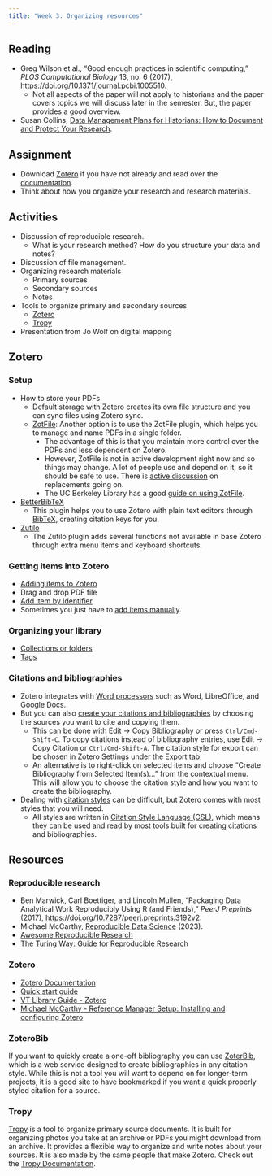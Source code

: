 ```yaml
---
title: "Week 3: Organizing resources"
---
```



## Reading
- Greg Wilson et al., "Good enough practices in scientific computing," *PLOS Computational Biology* 13, no. 6 (2017), <https://doi.org/10.1371/journal.pcbi.1005510>.
  - Not all aspects of the paper will not apply to historians and the paper covers topics we will discuss later in the semester. But, the paper provides a good overview.
- Susan Collins, [Data Management Plans for Historians: How to Document and Protect Your Research](https://www.historians.org/research-and-publications/perspectives-on-history/october-2017/data-management-plans-for-historians-how-to-document-and-protect-your-research).

## Assignment
- Download [Zotero](https://www.zotero.org) if you have not already and read over the [documentation](https://www.zotero.org/support/).
- Think about how you organize your research and research materials.

## Activities
- Discussion of reproducible research.
  - What is your research method? How do you structure your data and notes?
- Discussion of file management.
- Organizing research materials
  - Primary sources
  - Secondary sources
  - Notes
- Tools to organize primary and secondary sources
  - [Zotero](https://www.zotero.org)
  - [Tropy](https://tropy.org)
- Presentation from Jo Wolf on digital mapping

## Zotero

### Setup
- How to store your PDFs
  - Default storage with Zotero creates its own file structure and you can sync files using Zotero sync.
  - [ZotFile](http://zotfile.com): Another option is to use the ZotFile plugin, which helps you to manage and name PDFs in a single folder.
    - The advantage of this is that you maintain more control over the PDFs and less dependent on Zotero.
    - However, ZotFile is not in active development right now and so things may change. A lot of people use and depend on it, so it should be safe to use. There is [active discussion](https://forums.zotero.org/discussion/104858/on-zotfile-development-and-zotero-7) on replacements going on.
    - The UC Berkeley Library has a good [guide on using ZotFile](https://guides.lib.berkeley.edu/zotero/zotfile).
- [BetterBibTeX](https://retorque.re/zotero-better-bibtex/)
  - This plugin helps you to use Zotero with plain text editors through [BibTeX](https://www.bibtex.org), creating citation keys for you.
- [Zutilo](https://github.com/wshanks/Zutilo)
  - The Zutilo plugin adds several functions not available in base Zotero through extra menu items and keyboard shortcuts.

### Getting items into Zotero
- [Adding items to Zotero](https://www.zotero.org/support/adding_items_to_zotero)
- Drag and drop PDF file
- [Add item by identifier](https://www.zotero.org/support/adding_items_to_zotero#add_item_by_identifier)
- Sometimes you just have to [add items manually](https://www.zotero.org/support/adding_items_to_zotero#manually_adding_items).

### Organizing your library
- [Collections or folders](https://www.zotero.org/support/collections_and_tags#collections)
- [Tags](https://www.zotero.org/support/collections_and_tags#tags)

### Citations and bibliographies
- Zotero integrates with [Word processors](https://www.zotero.org/support/word_processor_integration) such as Word, LibreOffice, and Google Docs.
- But you can also [create your citations and bibliographies](https://www.zotero.org/support/creating_bibliographies) by choosing the sources you want to cite and copying them.
  - This can be done with Edit → Copy Bibliography or press `Ctrl/Cmd-Shift-C`. To copy citations instead of bibliography entries, use Edit → Copy Citation or `Ctrl/Cmd-Shift-A`. The citation style for export can be chosen in Zotero Settings under the Export tab.
  - An alternative is to right-click on selected items and choose "Create Bibliography from Selected Item(s)…" from the contextual menu. This will allow you to choose the citation style and how you want to create the bibliography.
- Dealing with [citation styles](https://www.zotero.org/support/styles) can be difficult, but Zotero comes with most styles that you will need.
  - All styles are written in [Citation Style Language (CSL)](https://citationstyles.org), which means they can be used and read by most tools built for creating citations and bibliographies.

## Resources

### Reproducible research
- Ben Marwick, Carl Boettiger, and Lincoln Mullen, "Packaging Data Analytical Work Reproducibly Using R (and Friends)," *PeerJ Preprints* (2017), <https://doi.org/10.7287/peerj.preprints.3192v2>.
- Michael McCarthy, [Reproducible Data Science](https://tidytales.ca/series/2023-01-24_reproducible-data-science) (2023).
- [Awesome Reproducible Research](https://github.com/leipzig/awesome-reproducible-research)
- [The Turing Way: Guide for Reproducible Research](https://the-turing-way.netlify.app/reproducible-research/reproducible-research)

### Zotero
- [Zotero Documentation](https://www.zotero.org/support/start)
- [Quick start guide](https://www.zotero.org/support/quick_start_guide)
- [VT Library Guide - Zotero](https://guides.lib.vt.edu/citationmanagers/Zotero)
- [Michael McCarthy - Reference Manager Setup: Installing and configuring Zotero](https://tidytales.ca/series/2023-01-24_reproducible-data-science/posts/zotero-setup)

### ZoteroBib
If you want to quickly create a one-off bibliography you can use [ZoterBib](https://zbib.org), which is a web service designed to create bibliographies in any citation style. While this is not a tool you will want to depend on for longer-term projects, it is a good site to have bookmarked if you want a quick properly styled citation for a source.

### Tropy
[Tropy](https://tropy.org) is a tool to organize primary source documents. It is built for organizing photos you take at an archive or PDFs you might download from an archive. It provides a flexible way to organize and write notes about your sources. It is also made by the same people that make Zotero. Check out the [Tropy Documentation](https://docs.tropy.org).
